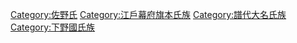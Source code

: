 [[Category:佐野氏|Category:佐野氏]]
[[Category:江戶幕府旗本氏族|Category:江戶幕府旗本氏族]]
[[Category:譜代大名氏族|Category:譜代大名氏族]]
[[Category:下野國氏族|Category:下野國氏族]]